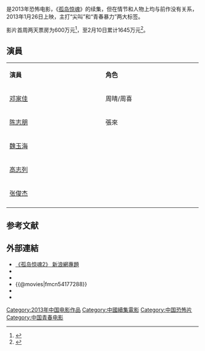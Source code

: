 {{inappropriate tone|time=2013-05-18T02:20:18+00:00}}

{{Infobox Film
|片名          = 孤岛惊魂2
|电影原名      = Mysterious Island 2
|图像          = Mysterious Island 2.jpg
|图像说明      = 电影海报
|导演          = 钟继昌
|监制          = 李国林
|制片          = 刘晶
|编剧          = 蓝炀
|剧本          = 
|故事          = 
|原著          = 
|旁白          = 
|统筹          = 
|主演          = [[邓家佳|邓家佳]]<br>[[陈志朋|陈志朋]]<br>[[魏玉海|魏玉海]]<br>[[高志列|高志列]]<br>[[张俊杰|张俊杰]]
|分级          = II
|副标题        = 
|主题曲        = 
|片头曲        = 
|片尾曲        = 
|配乐          = 
|摄影          = 
|剪辑          = 
|制片商        = 
|发行商        = 
|上映日期      = {{Film date|2013|1|26}}{{flagicon|CHN}}
|发行日期      = 
|片长          = 90分钟
|产地          = {{中國大陸電影產地}}
|语言          = [[汉语|汉语]]<br>[[泰语|泰语]]
|官方网站      = 
|预算          = 
|票房          = 
|前集          = [[孤岛惊魂_(2011年电影)|孤岛惊魂]]（2011）
|续集          = 
|中国大陆片名  = 
|港澳片名      = 
|新马片名      = 
|台湾片名      = 
|sarft_id    = <!-- 公映许可号码 -->
|amg_id      = <!-- AMG（All Media Guide）ID -->
|imdb_id     = <!-- IMDB（互联网电影数据库）ID -->
}}
{{Engname|《'''孤岛惊魂2'''》|''Mysterious Island 2''}}是2013年恐怖电影，《[[孤岛惊魂_(2011年电影)|孤岛惊魂]]》的续集，但在情节和人物上均与前作没有关系，2013年1月26日上映，主打“尖叫”和“青春暴力”两大标签。

影片首周两天票房为600万元<ref>{{cite web | title=中国电影报2013年1月29日新浪微博 | url=http://weibo.com/2304129841/zgIMh5tIa | date=2013-01-29 | accessdate=2013-12-12 | archive-date=2013-12-12 | archive-url=https://web.archive.org/web/20131212070943/http://www.weibo.com/2304129841/zgIMh5tIa | dead-url=no }}</ref>，至2月10日累计1645万元<ref>{{cite web | title=中国电影报2013年2月19日新浪微博 | url=http://weibo.com/2304129841/zjUpFaNRe | date=2013-02-19 | accessdate=2013-12-12 | archive-date=2013-12-12 | archive-url=https://web.archive.org/web/20131212072826/http://www.weibo.com/2304129841/zjUpFaNRe | dead-url=no }}</ref>。

== 演員 ==
{|class="wikitable" style="width:60%"
|- style="background:cornflowerblue; color:white" align=center
|style="width:12%"|'''演員'''||style="width:12%"|'''角色'''
|-
| [[邓家佳|邓家佳]]||周晴/周喜
|-
| [[陈志朋|陈志朋]]||張來
|-
| [[魏玉海|魏玉海]]||
|-
| [[高志列|高志列]]||
|-
| [[张俊杰|张俊杰]]||
|-
|}

== 参考文献 ==
{{reflist}}

== 外部連結 ==
* [http://ent.sina.com.cn/f/m/gdjh2/   《孤岛惊魂2》 新浪網專題]{{Wayback|url=http://ent.sina.com.cn/f/m/gdjh2/ |date=20130531024451 }}{{zh-cn}}
* {{imdb title|4177288}}
* {{hkmdb title|16092}}
* {{@movies|fmcn54177288}}
* {{Mtime|182667}}
* {{douban}}

{{DEFAULTSORT:GU}}
[[Category:2013年中国电影作品|Category:2013年中国电影作品]]
[[Category:中國續集電影|Category:中國續集電影]]
[[Category:中国恐怖片|Category:中国恐怖片]]
[[Category:中国青春电影|Category:中国青春电影]]